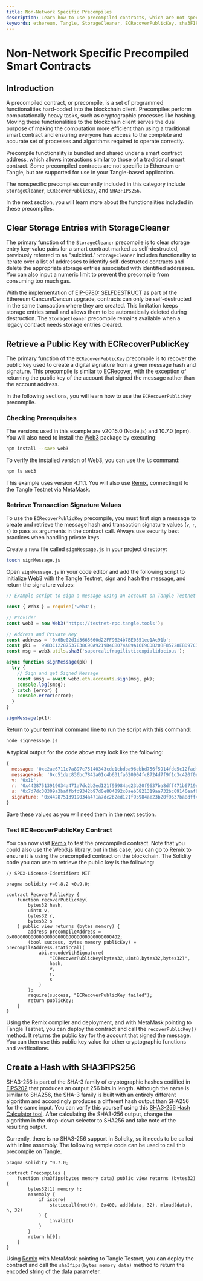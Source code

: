 ```yaml
---
title: Non-Network Specific Precompiles
description: Learn how to use precompiled contracts, which are not specific to Ethereum or Tangle, yet are supported for use in your application.
keywords: ethereum, Tangle, StorageCleaner, ECRecoverPublicKey, sha3FIPS256
---
```



# Non-Network Specific Precompiled Smart Contracts

## Introduction

A precompiled contract, or precompile, is a set of programmed functionalities hard-coded into the blockchain client. Precompiles perform computationally heavy tasks, such as cryptographic processes like hashing. Moving these functionalities to the blockchain client serves the dual purpose of making the computation more efficient than using a traditional smart contract and ensuring everyone has access to the complete and accurate set of processes and algorithms required to operate correctly.

Precompile functionality is bundled and shared under a smart contract address, which allows interactions similar to those of a traditional smart contract. Some precompiled contracts are not specific to Ethereum or Tangle, but are supported for use in your Tangle-based application.

The nonspecific precompiles currently included in this category include `StorageCleaner`, `ECRecoverPublicKey`, and `SHA3FIPS256`.

In the next section, you will learn more about the functionalities included in these precompiles.

## Clear Storage Entries with StorageCleaner

The primary function of the `StorageCleaner` precompile is to clear storage entry key-value pairs for a smart contract marked as self-destructed, previously referred to as "suicided." `StorageCleaner` includes functionality to iterate over a list of addresses to identify self-destructed contracts and delete the appropriate storage entries associated with identified addresses. You can also input a numeric limit to prevent the precompile from consuming too much gas.

With the implementation of [EIP-6780: SELFDESTRUCT](https://eips.ethereum.org/EIPS/eip-6780) as part of the Ethereum Cancun/Dencun upgrade, contracts can only be self-destructed in the same transaction where they are created. This limitation keeps storage entries small and allows them to be automatically deleted during destruction. The `StorageCleaner` precompile remains available when a legacy contract needs storage entries cleared.

## Retrieve a Public Key with ECRecoverPublicKey

The primary function of the `ECRecoverPublicKey` precompile is to recover the public key used to create a digital signature from a given message hash and signature. This precompile is similar to [ECRecover](https://ethereum.org/en/developers/docs/evm/precompiles/#ecrecover), with the exception of returning the public key of the account that signed the message rather than the account address.

In the following sections, you will learn how to use the `ECRecoverPublicKey` precompile.

### Checking Prerequisites

The versions used in this example are v20.15.0 (Node.js) and 10.7.0 (npm). You will also need to install the [Web3](https://web3js.readthedocs.io/en/latest) package by executing:

```bash
npm install --save web3
```

To verify the installed version of Web3, you can use the `ls` command:

```bash
npm ls web3
```

This example uses version 4.11.1. You will also use [Remix](https://remix.ethereum.org), connecting it to the Tangle Testnet via MetaMask.

<NetworkTabs />

### Retrieve Transaction Signature Values

To use the `ECRecoverPublicKey` precompile, you must first sign a message to create and retrieve the message hash and transaction signature values (`v`, `r`, `s`) to pass as arguments in the contract call. Always use security best practices when handling private keys.

Create a new file called `signMessage.js` in your project directory:

```bash
touch signMessage.js
```

Open `signMessage.js` in your code editor and add the following script to initialize Web3 with the Tangle Testnet, sign and hash the message, and return the signature values:

```js
// Example script to sign a message using an account on Tangle Testnet

const { Web3 } = require('web3');

// Provider
const web3 = new Web3('https://testnet-rpc.tangle.tools');

// Address and Private Key
const address = '0x6Be02d1d3665660d22FF9624b7BE0551ee1Ac91b';
const pk1 = '99B3C12287537E38C90A9219D4CB074A89A16E9CDB20BF85728EBD97C343E342';
const msg = web3.utils.sha3('supercalifragilisticexpialidocious');

async function signMessage(pk) {
  try {
    // Sign and get Signed Message
    const smsg = await web3.eth.accounts.sign(msg, pk);
    console.log(smsg);
  } catch (error) {
    console.error(error);
  }
}

signMessage(pk1);
```

Return to your terminal command line to run the script with this command:

```bash
node signMessage.js
```

A typical output for the code above may look like the following:

```js
{
  message: '0xc2ae6711c7a897c75140343cde1cbdba96ebbd756f5914fde5c12fadf002ec97',
  messageHash: '0xc51dac836bc7841a01c4b631fa620904fc8724d7f9f1d3c420f0e02adf229d50',
  v: '0x1b',
  r: '0x44287513919034a471a7dc2b2ed121f95984ae23b20f9637ba8dff471b6719ef',
  s: '0x7d7dc30309a3baffbfd9342b97d0e804092c0aeb5821319aa732bc09146eafb4',
  signature: '0x44287513919034a471a7dc2b2ed121f95984ae23b20f9637ba8dff471b6719ef7d7dc30309a3baffbfd9342b97d0e804092c0aeb5821319aa732bc09146eafb41b'
}
```

Save these values as you will need them in the next section.

### Test ECRecoverPublicKey Contract

You can now visit [Remix](https://remix.ethereum.org/) to test the precompiled contract. Note that you could also use the Web3.js library, but in this case, you can go to Remix to ensure it is using the precompiled contract on the blockchain. The Solidity code you can use to retrieve the public key is the following:

```solidity
// SPDX-License-Identifier: MIT

pragma solidity >=0.8.2 <0.9.0;

contract RecoverPublicKey {
    function recoverPublicKey(
        bytes32 hash,
        uint8 v,
        bytes32 r,
        bytes32 s
    ) public view returns (bytes memory) {
        address precompileAddress = 0x0000000000000000000000000000000000000402;
        (bool success, bytes memory publicKey) = precompileAddress.staticcall(
            abi.encodeWithSignature(
                "ECRecoverPublicKey(bytes32,uint8,bytes32,bytes32)",
                hash,
                v,
                r,
                s
            )
        );
        require(success, "ECRecoverPublicKey failed");
        return publicKey;
    }
}
```

Using the Remix compiler and deployment, and with MetaMask pointing to Tangle Testnet, you can deploy the contract and call the `recoverPublicKey()` method. It returns the public key for the account that signed the message. You can then use this public key value for other cryptographic functions and verifications.


## Create a Hash with SHA3FIPS256

SHA3-256 is part of the SHA-3 family of cryptographic hashes codified in [FIPS202](https://nvlpubs.nist.gov/nistpubs/FIPS/NIST.FIPS.202.pdf) that produces an output 256 bits in length. Although the name is similar to SHA256, the SHA-3 family is built with an entirely different algorithm and accordingly produces a different hash output than SHA256 for the same input. You can verify this yourself using this [SHA3-256 Hash Calculator tool](https://md5calc.com/hash/sha3-256). After calculating the SHA3-256 output, change the algorithm in the drop-down selector to SHA256 and take note of the resulting output.

Currently, there is no SHA3-256 support in Solidity, so it needs to be called with inline assembly. The following sample code can be used to call this precompile on Tangle.

```solidity
pragma solidity ^0.7.0;

contract Precompiles {
    function sha3fips(bytes memory data) public view returns (bytes32) {
        bytes32[1] memory h;
        assembly {
            if iszero(
                staticcall(not(0), 0x400, add(data, 32), mload(data), h, 32)
            ) {
                invalid()
            }
        }
        return h[0];
    }
}
```

Using [Remix](https://remix.ethereum.org) with MetaMask pointing to Tangle Testnet, you can deploy the contract and call the `sha3fips(bytes memory data)` method to return the encoded string of the data parameter.
